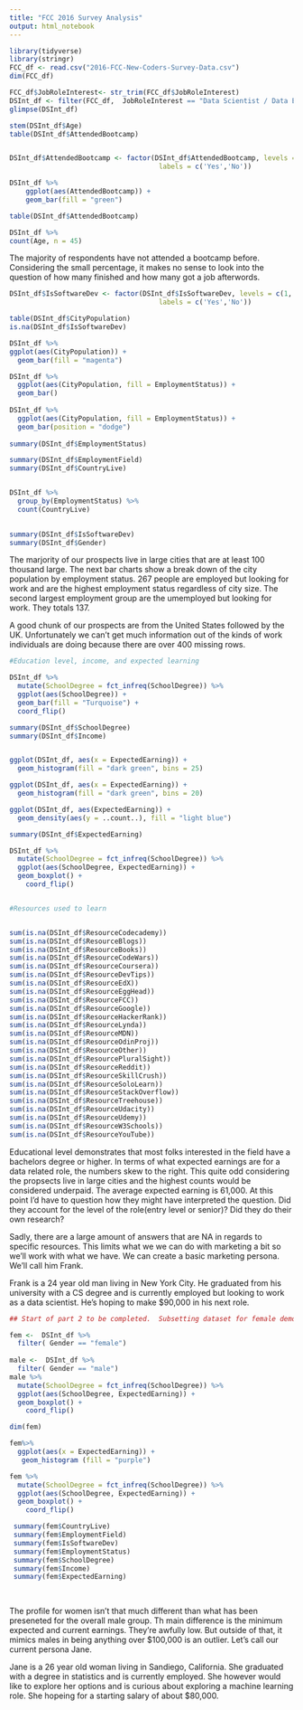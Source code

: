 ```yaml
---
title: "FCC 2016 Survey Analysis"
output: html_notebook
---
```




```r
library(tidyverse)
library(stringr)
FCC_df <- read.csv("2016-FCC-New-Coders-Survey-Data.csv")
dim(FCC_df)

FCC_df$JobRoleInterest<- str_trim(FCC_df$JobRoleInterest)
DSInt_df <- filter(FCC_df,  JobRoleInterest == "Data Scientist / Data Engineer")
glimpse(DSInt_df)

```




```r
stem(DSInt_df$Age)
table(DSInt_df$AttendedBootcamp)


DSInt_df$AttendedBootcamp <- factor(DSInt_df$AttendedBootcamp, levels = c(1, 0),
                                     labels = c('Yes','No'))

DSInt_df %>%
    ggplot(aes(AttendedBootcamp)) +
    geom_bar(fill = "green")

table(DSInt_df$AttendedBootcamp)

DSInt_df %>%
count(Age, n = 45)
```

The majority of respondents have not attended a bootcamp before. Considering the small percentage, it makes no sense to look into the question of how many finished and how many got a job afterwords.




```r
DSInt_df$IsSoftwareDev <- factor(DSInt_df$IsSoftwareDev, levels = c(1, 0),
                                     labels = c('Yes','No'))

table(DSInt_df$CityPopulation)
is.na(DSInt_df$IsSoftwareDev)

DSInt_df %>%
ggplot(aes(CityPopulation)) +
  geom_bar(fill = "magenta")

DSInt_df %>%
  ggplot(aes(CityPopulation, fill = EmploymentStatus)) +
  geom_bar() 
  
DSInt_df %>%
  ggplot(aes(CityPopulation, fill = EmploymentStatus)) +
  geom_bar(position = "dodge") 
  
summary(DSInt_df$EmploymentStatus)

summary(DSInt_df$EmploymentField)
summary(DSInt_df$CountryLive)


DSInt_df %>%
  group_by(EmploymentStatus) %>%
  count(CountryLive)

          
summary(DSInt_df$IsSoftwareDev)
summary(DSInt_df$Gender)
```


The marjority of our prospects live in large cities that are at least 100 thousand large. The next bar charts show a break down of the city population by employment status. 267 people are employed but looking for work and are the highest employment status regardless of city size. The second largest employment group are the umemployed but looking for work. They totals 137.


A good chunk of our prospects are from the United States followed by the UK. Unfortunately we can't get much information out of the kinds of work individuals are doing because there are over 400 missing rows.   


```r
#Education level, income, and expected learning

DSInt_df %>%
  mutate(SchoolDegree = fct_infreq(SchoolDegree)) %>%
  ggplot(aes(SchoolDegree)) +
  geom_bar(fill = "Turquoise") +
  coord_flip()

summary(DSInt_df$SchoolDegree)
summary(DSInt_df$Income)


ggplot(DSInt_df, aes(x = ExpectedEarning)) +
  geom_histogram(fill = "dark green", bins = 25)

ggplot(DSInt_df, aes(x = ExpectedEarning)) +
  geom_histogram(fill = "dark green", bins = 20)

ggplot(DSInt_df, aes(ExpectedEarning)) + 
  geom_density(aes(y = ..count..), fill = "light blue")

summary(DSInt_df$ExpectedEarning)

DSInt_df %>%
  mutate(SchoolDegree = fct_infreq(SchoolDegree)) %>%
  ggplot(aes(SchoolDegree, ExpectedEarning)) +
  geom_boxplot() +
    coord_flip()


#Resources used to learn


sum(is.na(DSInt_df$ResourceCodecademy))
sum(is.na(DSInt_df$ResourceBlogs))
sum(is.na(DSInt_df$ResourceBooks))
sum(is.na(DSInt_df$ResourceCodeWars))
sum(is.na(DSInt_df$ResourceCoursera))
sum(is.na(DSInt_df$ResourceDevTips))
sum(is.na(DSInt_df$ResourceEdX))
sum(is.na(DSInt_df$ResourceEggHead))
sum(is.na(DSInt_df$ResourceFCC))
sum(is.na(DSInt_df$ResourceGoogle))
sum(is.na(DSInt_df$ResourceHackerRank))
sum(is.na(DSInt_df$ResourceLynda))
sum(is.na(DSInt_df$ResourceMDN))
sum(is.na(DSInt_df$ResourceOdinProj))
sum(is.na(DSInt_df$ResourceOther))
sum(is.na(DSInt_df$ResourcePluralSight))
sum(is.na(DSInt_df$ResourceReddit))
sum(is.na(DSInt_df$ResourceSkillCrush))
sum(is.na(DSInt_df$ResourceSoloLearn))
sum(is.na(DSInt_df$ResourceStackOverflow))
sum(is.na(DSInt_df$ResourceTreehouse))
sum(is.na(DSInt_df$ResourceUdacity))
sum(is.na(DSInt_df$ResourceUdemy))
sum(is.na(DSInt_df$ResourceW3Schools))
sum(is.na(DSInt_df$ResourceYouTube))
```

Educational level demonstrates that most folks interested in the field have a bachelors degree or higher. In terms of what expected earnings are for a data related role, the numbers skew to the right. This quite odd considering the propsects live in large cities and the highest counts would be considered underpaid. The average expected earning is 61,000. At this point I'd have to question how they might have interpreted the question. Did they account for the level of the role(entry level or senior)? Did they do their own research?

Sadly, there are a large amount of answers that are NA in regards to specific resources. This limits what we we can do with marketing a bit so we'll work with what we have. We can create a basic marketing persona. We'll call him Frank. 

Frank is a 24 year old man living in New York City. He graduated from his university with a CS degree and is currently employed but looking to work as a data scientist. He's hoping to make $90,000 in his next role.

 
 
 
```r
## Start of part 2 to be completed.  Subsetting dataset for female demographic and following up with how to market

fem <-  DSInt_df %>% 
  filter( Gender == "female") 
  
male <-  DSInt_df %>% 
  filter( Gender == "male") 
male %>%
  mutate(SchoolDegree = fct_infreq(SchoolDegree)) %>%
  ggplot(aes(SchoolDegree, ExpectedEarning)) +
  geom_boxplot() +
    coord_flip()

dim(fem) 

fem%>%  
  ggplot(aes(x = ExpectedEarning)) +
   geom_histogram (fill = "purple")

fem %>%
  mutate(SchoolDegree = fct_infreq(SchoolDegree)) %>%
  ggplot(aes(SchoolDegree, ExpectedEarning)) +
  geom_boxplot() +
    coord_flip()

 summary(fem$CountryLive)
 summary(fem$EmploymentField)
 summary(fem$IsSoftwareDev)
 summary(fem$EmploymentStatus)
 summary(fem$SchoolDegree)
 summary(fem$Income)
 summary(fem$ExpectedEarning)
 
 
```

The profile for women isn't that much different than what has been preseneted for the overall male group. Th main difference is the minimum expected and current earnings. They're awfully low. But outside of that, it mimics males in being anything over $100,000 is an outlier. Let's call our current persona Jane.

Jane is a 26 year old woman living in Sandiego, California. She graduated with a degree in statistics and is currently employed. She however would like to explore her options and is curious about exploring a machine learning role. She hopeing for a starting salary of about $80,000.
